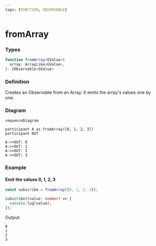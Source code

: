 ```yaml
---
tags: [FUNCTION, OBSERVABLE]
---
```


# fromArray

### Types

```ts
function fromArray<GValue>(
  array: ArrayLike<GValue>,
): IObservable<GValue>
```

### Definition

Creates an Observable from an Array. It emits the array's values one by one.

### Diagram

```mermaid
sequenceDiagram

participant A as fromArray([0, 1, 2, 3])
participant OUT

A->>OUT: 0
A->>OUT: 1
A->>OUT: 2
A->>OUT: 3
```

### Example

#### Emit the values 0, 1, 2, 3

```ts
const subscribe = fromArray([0, 1, 2, 3]);

subscribe((value: number) => {
  console.log(value);
});
```

Output:

```text
0
1
2
3
```


